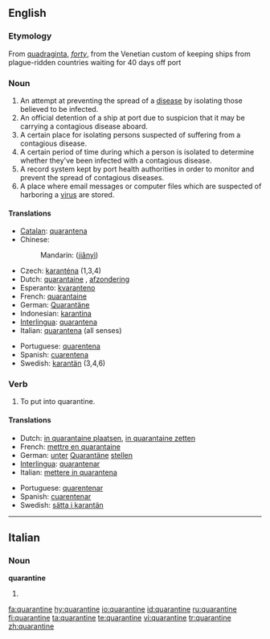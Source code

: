 ==English==

===Etymology===
From {{L.}} [[quadraginta]], ''[[forty]]'', from the Venetian custom of keeping ships from plague-ridden countries waiting for 40 days off port

===Noun===
{{en-noun}}

# An attempt at preventing the spread of a [[disease]] by isolating those believed to be infected.
# An official detention of a ship at port due to suspicion that it may be carrying a contagious disease aboard.
# A certain place for isolating persons suspected of suffering from a contagious disease.
# A certain period of time during which a person is isolated to determine whether they've been infected with a contagious disease.
# A record system kept by port health authorities in order to monitor and prevent the spread of contagious diseases.
# A place where email messages or computer files which are suspected of harboring a [[virus]] are stored.

====Translations====
{{top}}
* [[Catalan]]: [[quarantena]] {{f}}
* Chinese:
*: Mandarin: {{zh-ts|檢疫|检疫}} ([[jiǎnyì]])
* Czech: [[karanténa]] {{f}} (1,3,4)
* Dutch: [[quarantaine]] {{f}}, [[afzondering]] {{f}}
* Esperanto: [[kvaranteno]]
* French: [[quarantaine]] {{f}}
* German: [[Quarantäne]] {{f}}
* Indonesian: [[karantina]]
* [[Interlingua]]: [[quarantena]]
* Italian: [[quarantena#Italian|quarantena]] {{f}} (all senses)
{{mid}}
* Portuguese: [[quarentena]] {{f}}
* Spanish: [[cuarentena]] {{f}}
* Swedish: [[karantän]] {{c}} (3,4,6)
{{bottom}}

===Verb===
{{en-verb|quarantin|ing}}

# To put into quarantine.

====Translations====
{{top}}
* Dutch: [[in quarantaine plaatsen]], [[in quarantaine zetten]]
* French: [[mettre en quarantaine]]
* German: [[unter]] [[Quarantäne]] [[stellen]]
* [[Interlingua]]: [[quarantenar]]
* Italian: [[mettere in quarantena]]
{{mid}}
* Portuguese: [[quarentenar]]
* Spanish: [[cuarentenar]]
* Swedish: [[sätta i karantän]]
{{bottom}}

----

==Italian==

===Noun===
'''quarantine''' {{f}}

# {{plural of|[[quarantina]]|lang=Italian}}

[[fa:quarantine]]
[[hy:quarantine]]
[[io:quarantine]]
[[id:quarantine]]
[[ru:quarantine]]
[[fi:quarantine]]
[[ta:quarantine]]
[[te:quarantine]]
[[vi:quarantine]]
[[tr:quarantine]]
[[zh:quarantine]]